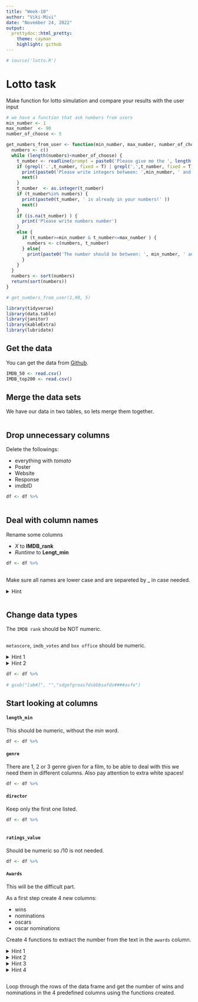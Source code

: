 ```yaml
---
title: "Week-10"
author: "Viki-Misi"
date: "November 24, 2022"
output:
  prettydoc::html_pretty:
    theme: cayman
    highlight: github
---
```


```r
# source('lotto.R')
```

# Lotto task

Make function for lotto simulation and compare your results with the user input
```r
# we have a function that ask numbers from users
min_number <- 1
max_number  <- 90
number_of_choose <- 5

get_numbers_from_user <- function(min_number, max_number, number_of_choose) {
  numbers <- c()
  while (length(numbers)<number_of_choose) {
    t_number <- readline(prompt = paste0('Please give me the ', length(numbers)+1 ,'. number between ' , min_number, ' and ', max_number, '. Your number:'))
    if (grepl('.',t_number, fixed = T) | grepl(',',t_number, fixed = T)   ) {
      print(paste0('Please write integers between: ',min_number, ' and ', max_number, '!' ))
      next()
    }
    t_number  <- as.integer(t_number)
    if (t_number%in% numbers) {
      print(paste0(t_number, ' is already in your numbers!' ))
      next()
    }
    if (is.na(t_number) ) {
      print('Please write numbers number')
    }
    else {
      if (t_number>=min_number & t_number<=max_number ) {
        numbers <- c(numbers, t_number)
      } else{
        print(paste0('The number should be between: ', min_number, ' and ', max_number, '!' )) 
      }
    }
  }
  numbers <- sort(numbers)
  return(sort(numbers))
}

# get_numbers_from_user(1,90, 5)
```






```r

library(tidyverse)
library(data.table)
library(janitor)
library(kableExtra)
library(lubridate)

```

## Get the data
You can get the data from [Github](https://github.com/misrori/ceu-ba-mentoring-priv/tree/2021-2022/week-7/Data).

```r

IMDB_50 <- read.csv()
IMDB_top200 <- read.csv()

```

## Merge the data sets
We have our data in two tables, so lets merge them together.

```r


```


## Drop unnecessary columns

Delete the followings:

* everything with *tomato*
* Poster
* Website
* Response
* imdbID

```r

df <- df %>%
  
```

## Deal with column names

Rename some columns

* *X* to **IMDB_rank**
* *Runtime* to **Lengt_min**

```r

df <- df %>%
 

```


Make sure all names are lower case and are separeted by _ in case needed.

<details>
  <summary>Hint</summary>
  Check out **janitor** package.
</details>

```r


```

## Change data types


The `IMDB rank` should be NOT numeric.

```r


```


`metascore`, `imdb_votes` and `box office` should be numeric.

<details>
  <summary>Hint 1</summary>
  Keep only numbers in the column.
</details>

<details>
  <summary>Hint 2</summary>
  Substitute N/A values with the proper ones.
</details>

```r

df <- df %>% 
  
# gsub("[ab#]", "","sdgefgroasfdsbbbsafds####asfe")
```


## Start looking at columns

#### `length_min`

This should be numeric, without the *min* word.

```r

df <- df %>% 

```


#### `genre`

There are 1, 2 or 3 genre given for a film, to be able to deal with this we need them in different columns. Also pay attention to extra white spaces!

```r

df <- df %>% 

```


#### `director`

Keep only the first one listed.

```r

df <- df %>% 
  
```


#### `ratings_value`

Should be numeric so /10  is not needed.

```r

df <- df %>% 

```

#### `Awards`

This will be the difficult part.

As a first step create 4 new columns:

* wins
* nominations
* oscars
* oscar nominations




Create 4 functions to extract the number from the text in the `awards` column. 

<details>
  <summary>Hint 1</summary>
  Use `grepl()` to determine if the word *wins/nominations.|nomination./Won&Oscar/Nominated&Oscar* are in the text.
</details>

<details>
  <summary>Hint 2</summary>
  Use `strsplit()` to create a list of the words.
</details>

<details>
  <summary>Hint 3</summary>
  Make sure you deal with *wins.* vs *wins* or *nominations.* vs *nomination.*.
</details>

<details>
  <summary>Hint 4</summary>
  Use `which()` to find on which place the searched word (*wins/nominations./Won/Nominated*) is, and return the value from the list before this. In case the searched word is not in the sentence return NA.
</details>


```r



```


Loop through the rows of the data frame and get the number of wins and nominations in the 4 predefined columns using the functions created.

```r



```





